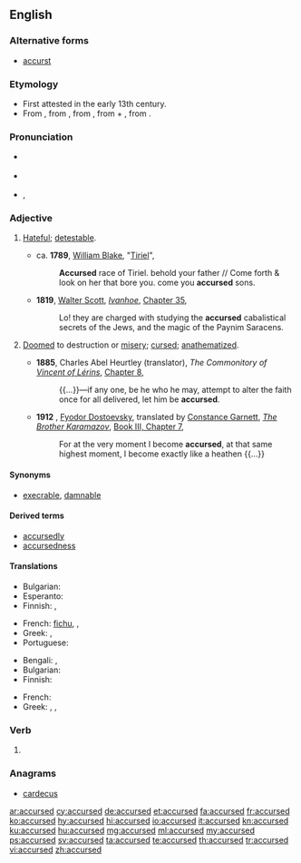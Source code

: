 {{was wotd|2008|August|31}}
==English==

===Alternative forms===
* {{qualifier|obsolete}} [[accurst]] {{defdate|13<sup>th</sup> C.}}

===Etymology===
* First attested in the early 13th century.
* From {{etyl|enm|en}} {{m|enm|acursed}}, from {{m|enm|acursen||to curse}}, from {{etyl|ang|en}} {{m|ang|ācursian}}, from {{m|ang|ā}} + {{m|ang|cursen}}, from {{m|ang|curs||curse}}.

===Pronunciation===
* {{a|UK}} {{IPA|/əˈkɜː.sɪd/|lang=en}}
* {{a|US}} {{IPA|/əˈkɝ.sɪd/|lang=en}}
* {{audio|en-us-accursed.ogg|Audio (US)|lang=en}}, {{audio|en-us-accursed-2.ogg|Audio (US)|lang=en}}

===Adjective===
{{en-adj}}

# {{label|en|prenominal}} [[hateful|Hateful]]; [[detestable]].
#* ca. '''1789''', [[w:William Blake|William Blake]], "[[s:Tiriel|Tiriel]]",
#*: '''Accursed''' race of Tiriel. behold your father // Come forth & look on her that bore you. come you '''accursed''' sons.
#* '''1819''', [[w:Walter Scott|Walter Scott]], ''[[w:Ivanhoe|Ivanhoe]]'', [[s:Ivanhoe/Chapter 35|Chapter 35]],
#*: Lo! they are charged with studying the '''accursed''' cabalistical secrets of the Jews, and the magic of the Paynim Saracens.
# {{label|en|archaic|theology}} [[doomed|Doomed]] to destruction or [[misery]]; [[cursed]]; [[anathematize]]d.
#* '''1885''', Charles Abel Heurtley (translator), ''The Commonitory of [[w:Vincent of Lérins|Vincent of Lérins]]'', [[s:Nicene and Post-Nicene Fathers: Series II/Volume XI/The Commonitory of Vincent of Lerins/Chapter 8|Chapter 8]],
#*: {{...}}—if any one, be he who he may, attempt to alter the faith once for all delivered, let him be '''accursed'''.
#* '''1912'''<!--translation published-->, [[w:Fyodor Dostoevsky|Fyodor Dostoevsky]], translated by [[w:Constance Garnett|Constance Garnett]], ''[[w:The Brother Karamazov|The Brother Karamazov]]'', [[s:The Brothers Karamazov/Book III/Chapter 7|Book III, Chapter 7]],
#*: For at the very moment I become '''accursed''', at that same highest moment, I become exactly like a heathen {{...}}

====Synonyms====
* {{sense|hateful, detestable}} [[execrable]], [[damnable]]

====Derived terms====
* [[accursedly]]
* [[accursedness]]

====Translations====
{{trans-top|hateful}}
* Bulgarian: {{t+|bg|проклет}}
* Esperanto: {{t|eo|malbenita}}
* Finnish: {{t+|fi|kirottu}}, {{t|fi|mokoma}}
{{trans-mid}}
* French: {{qualifier|also as attributes}} [[fichu]], {{t+|fr|satanée}}, {{t+|fr|détestable}}
* Greek: {{t+|el|επάρατος|m}}, {{t+|el|καταραμένος|m}}
* Portuguese: {{t+|pt|maldito}}
{{trans-bottom}}

{{trans-top|archaic, theology: cursed}}
* Bengali: {{t|bn|অভিশপ্ত}}, {{t|bn|শাপগ্রস্ত}}
* Bulgarian: {{t+|bg|прокълнат}}
* Finnish: {{t+|fi|kirottu}}
{{trans-mid}}
* French: {{t+|fr|maudit}}
* Greek: {{t+|el|επάρατος|m}}, {{t+|el|καταραμένος|m}}, {{t+|el|επικατάρατος|m}}
{{trans-bottom}}

===Verb===
{{head|en|verb form}}

# {{en-past of|accurse}}

===Anagrams===
* [[cardecus#English|cardecus]]

[[ar:accursed]]
[[cy:accursed]]
[[de:accursed]]
[[et:accursed]]
[[fa:accursed]]
[[fr:accursed]]
[[ko:accursed]]
[[hy:accursed]]
[[hi:accursed]]
[[io:accursed]]
[[it:accursed]]
[[kn:accursed]]
[[ku:accursed]]
[[hu:accursed]]
[[mg:accursed]]
[[ml:accursed]]
[[my:accursed]]
[[ps:accursed]]
[[sv:accursed]]
[[ta:accursed]]
[[te:accursed]]
[[th:accursed]]
[[tr:accursed]]
[[vi:accursed]]
[[zh:accursed]]